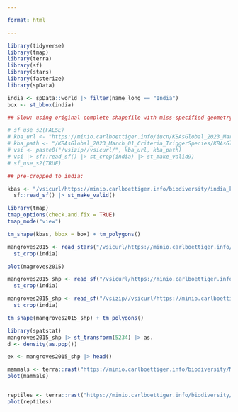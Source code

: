 ```yaml
---

format: html

---
```


```r
library(tidyverse)
library(tmap)
library(terra)
library(sf)
library(stars)
library(fasterize)
library(spData)
```



```r
india <- spData::world |> filter(name_long == "India")
box <- st_bbox(india)
```


```r

## Slow: using original complete shapefile with miss-specified geometry.

# sf_use_s2(FALSE)
# kba_url <- "https://minio.carlboettiger.info/iucn/KBAsGlobal_2023_March_01_Criteria_TriggerSpecies.zip"
# kba_path <- "/KBAsGlobal_2023_March_01_Criteria_TriggerSpecies/KBAsGlobal_2023_March_01_POL.shp"
# vsi <- paste0("/vsizip//vsicurl/", kba_url, kba_path)
# vsi |> sf::read_sf() |> st_crop(india) |> st_make_valid9)
# sf_use_s2(TRUE)

## pre-cropped to india:

kbas <- "/vsicurl/https://minio.carlboettiger.info/biodiversity/india_kba.json" |>
  sf::read_sf() |> st_make_valid()
```


```r
library(tmap)
tmap_options(check.and.fix = TRUE)
tmap_mode("view")

tm_shape(kbas, bbox = box) + tm_polygons() 

```

```r
mangroves2015 <- read_stars("/vsicurl/https://minio.carlboettiger.info/biodiversity/GMW_v3_2015.tif") |>
  st_crop(india)

plot(magroves2015)

mangroves2015_shp <- read_sf("/vsicurl/https://minio.carlboettiger.info/biodiversity/GMW_v3_2015.zip") |>
  st_crop(india)
```

```r
mangroves2015_shp <- read_sf("/vsizip//vsicurl/https://minio.carlboettiger.info/biodiversity/GMW_v3_2015.zip") |>
  st_crop(india)
```


```r
tm_shape(mangroves2015_shp) + tm_polygons()
```

```r
library(spatstat)
mangroves2015_shp |> st_transform(5234) |> as.
d <- density(as.ppp())

```









```r
ex <- mangroves2015_shp |> head()
```




```r
mammals <- terra::rast("https://minio.carlboettiger.info/biodiversity/MAMMALS.tif")
plot(mammals)


reptiles <- terra::rast("https://minio.carlboettiger.info/biodiversity/REPTILES.tif")
plot(reptiles)
```




